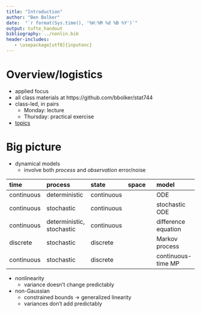 ```yaml
---
title: "Introduction"
author: "Ben Bolker"
date:  "`r format(Sys.time(), '%H:%M %d %B %Y')`"
output: tufte_handout
bibliography: ../nonlin.bib
header-includes:
   - \usepackage[utf8]{inputenc}
---
```


# Overview/logistics

* applied focus
* all class materials at https://github.com/bbolker/stat744
* class-led, in pairs
    * Monday: lecture
	* Thursday: practical exercise
* [topics](../topics.md)

# Big picture

* dynamical models
   * involve both *process* and *observation* error/noise
   
-----------------------------------------------------------------------------
time          process         state          space           model     
------------  -------------   -----------    ----------      -----------------
continuous    deterministic   continuous                     ODE 

continuous    stochastic      continuous                     stochastic ODE 

continuous    deterministic,  continuous                     difference equation
              stochastic
			   
discrete	  stochastic      discrete                       Markov process
			   
continuous    stochastic      discrete                       continuous-time MP
 
----------------------------------------------------------------------

* nonlinearity
   * variance doesn't change predictably
* non-Gaussian 
   * constrained bounds $\to$ generalized linearity
   * variances don't add predictably
   
